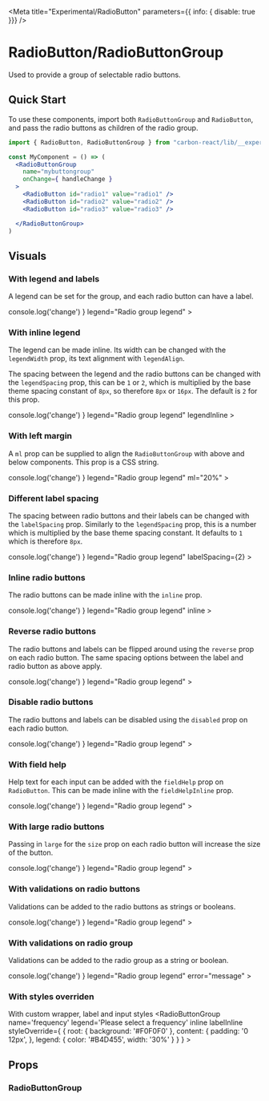 

<Meta
  title="Experimental/RadioButton"
  parameters={{ info: { disable: true }}}
/>

# RadioButton/RadioButtonGroup
Used to provide a group of selectable radio buttons.

## Quick Start 

To use these components, import both `RadioButtonGroup` and `RadioButton`, and pass the radio buttons as children of the radio group.

```jsx
import { RadioButton, RadioButtonGroup } from "carbon-react/lib/__experimental__/components/radio-button";

const MyComponent = () => (
  <RadioButtonGroup
    name="mybuttongroup"
    onChange={ handleChange }
  >
    <RadioButton id="radio1" value="radio1" />
    <RadioButton id="radio2" value="radio2" />
    <RadioButton id="radio3" value="radio3" />

  </RadioButtonGroup>
)
```

## Visuals

### With legend and labels
A legend can be set for the group, and each radio button can have a label.

<Preview>
  <Story name="With legend and labels">
    <RadioButtonGroup
      name="mybuttongroup"
      onChange={ () => console.log('change') }
      legend="Radio group legend"
    >
    <RadioButton 
      id="radio1" 
      value="radio1"
      label="Radio Option 1"
    />
    <RadioButton 
      id="radio2" 
      value="radio2" 
      label="Radio Option 2"
    />
    <RadioButton 
      id="radio3" 
      value="radio3" 
      label="Radio Option 3"
    />
  </RadioButtonGroup>
  </Story> 
</Preview>

### With inline legend
The legend can be made inline. Its width can be changed with the `legendWidth` prop, its text alignment with `legendAlign`. 

The spacing between the legend and the radio buttons can be changed with the `legendSpacing` prop, this can be `1` or `2`, which is multiplied by the base theme spacing constant of `8px`, so therefore `8px` or `16px`. The default is `2` for this prop.

<Preview>
  <Story name="With inline legend">
    <RadioButtonGroup
      name="mybuttongroup"
      onChange={ () => console.log('change') }
      legend="Radio group legend"
      legendInline
    >
    <RadioButton 
      id="radio1" 
      value="radio1"
      label="Radio Option 1"
    />
    <RadioButton 
      id="radio2" 
      value="radio2" 
      label="Radio Option 2"
    />
    <RadioButton 
      id="radio3" 
      value="radio3" 
      label="Radio Option 3"
    />
  </RadioButtonGroup>
  </Story> 
</Preview>

### With left margin
A `ml` prop can be supplied to align the `RadioButtonGroup` with above and below components. This prop is a CSS string.

<Preview>
  <Story name="With left margin">
    <RadioButtonGroup
      name="mybuttongroup"
      onChange={ () => console.log('change') }
      legend="Radio group legend"
      ml="20%"
    >
    <RadioButton 
      id="radio1" 
      value="radio1"
      label="Radio Option 1"
    />
    <RadioButton 
      id="radio2" 
      value="radio2" 
      label="Radio Option 2"
    />
    <RadioButton 
      id="radio3" 
      value="radio3" 
      label="Radio Option 3"
    />
  </RadioButtonGroup>
  </Story> 
</Preview>

### Different label spacing 
The spacing between radio buttons and their labels can be changed with the `labelSpacing` prop. Similarly to the `legendSpacing` prop, this is a number which is multiplied by the base theme spacing constant. It defaults to `1` which is therefore `8px`.

<Preview>
  <Story name="Different label spacing">
    <RadioButtonGroup
      name="mybuttongroup"
      onChange={ () => console.log('change') }
      legend="Radio group legend"
      labelSpacing={2}
    >
    <RadioButton 
      id="radio1" 
      value="radio1"
      label="Radio Option 1"
    />
    <RadioButton 
      id="radio2" 
      value="radio2" 
      label="Radio Option 2"
    />
    <RadioButton 
      id="radio3" 
      value="radio3" 
      label="Radio Option 3"
    />
  </RadioButtonGroup>
  </Story> 
</Preview>

### Inline radio buttons 
The radio buttons can be made inline with the `inline` prop.

<Preview>
  <Story name="Inline radio buttons">
    <RadioButtonGroup
      name="mybuttongroup"
      onChange={ () => console.log('change') }
      legend="Radio group legend"
      inline
    >
    <RadioButton 
      id="radio1" 
      value="radio1"
      label="Radio Option 1"
    />
    <RadioButton 
      id="radio2" 
      value="radio2" 
      label="Radio Option 2"
    />
    <RadioButton 
      id="radio3" 
      value="radio3" 
      label="Radio Option 3"
    />
  </RadioButtonGroup>
  </Story> 
</Preview>

### Reverse radio buttons 
The radio buttons and labels can be flipped around using the `reverse` prop on each radio button. The same spacing options between the label and radio button as above apply.

<Preview>
  <Story name="Reverse radio buttons">
    <RadioButtonGroup
      name="mybuttongroup"
      onChange={ () => console.log('change') }
      legend="Radio group legend"
    >
    <RadioButton 
      id="radio1" 
      value="radio1"
      label="Radio Option 1"
      reverse
    />
    <RadioButton 
      id="radio2" 
      value="radio2" 
      label="Radio Option 2"
      reverse
    />
    <RadioButton 
      id="radio3" 
      value="radio3" 
      label="Radio Option 3"
      reverse
    />
  </RadioButtonGroup>
  </Story> 
</Preview>

### Disable radio buttons 
The radio buttons and labels can be disabled using the `disabled` prop on each radio button.

<Preview>
  <Story name="Disable radio buttons">
    <RadioButtonGroup
      name="mybuttongroup"
      onChange={ () => console.log('change') }
      legend="Radio group legend"
    >
    <RadioButton 
      id="radio1" 
      value="radio1"
      label="Radio Option 1"
      disabled
    />
    <RadioButton 
      id="radio2" 
      value="radio2" 
      label="Radio Option 2"
      disabled
    />
    <RadioButton 
      id="radio3" 
      value="radio3" 
      label="Radio Option 3"
      disabled
    />
  </RadioButtonGroup>
  </Story> 
</Preview>

### With field help
Help text for each input can be added with the `fieldHelp` prop on `RadioButton`. This can be made inline with the `fieldHelpInline` prop.

<Preview>
  <Story name="With field help">
    <RadioButtonGroup
      name="mybuttongroup"
      onChange={ () => console.log('change') }
      legend="Radio group legend"
    >
    <RadioButton 
      id="radio1" 
      value="radio1"
      label="Radio Option 1"
      fieldHelp="Some help text for this input."
    />
    <RadioButton 
      id="radio2" 
      value="radio2" 
      label="Radio Option 2"
      fieldHelp="Some help text for this input."
    />
    <RadioButton 
      id="radio3" 
      value="radio3" 
      label="Radio Option 3"
      fieldHelp="Some help text for this input."
    />
  </RadioButtonGroup>
  </Story> 
</Preview>

### With large radio buttons
Passing in `large` for the `size` prop on each radio button will increase the size of the button.

<Preview>
  <Story name="With large radio buttons">
    <RadioButtonGroup
      name="mybuttongroup"
      onChange={ () => console.log('change') }
      legend="Radio group legend"
    >
    <RadioButton 
      id="radio1" 
      value="radio1"
      label="Radio Option 1"
      size="large"
    />
    <RadioButton 
      id="radio2" 
      value="radio2" 
      label="Radio Option 2"
      size="large"
    />
    <RadioButton 
      id="radio3" 
      value="radio3" 
      label="Radio Option 3"
      size="large"
    />
  </RadioButtonGroup>
  </Story> 
</Preview>

### With validations on radio buttons
Validations can be added to the radio buttons as strings or booleans.

<Preview>
  <Story name="With validations on buttons">
    <RadioButtonGroup
      name="mybuttongroup"
      onChange={ () => console.log('change') }
      legend="Radio group legend"
    >
    <RadioButton 
      id="radio1" 
      value="radio1"
      label="Radio Option 1"
      error="message"
    />
    <RadioButton 
      id="radio2" 
      value="radio2" 
      label="Radio Option 2"
      warning="message"
    />
    <RadioButton 
      id="radio3" 
      value="radio3" 
      label="Radio Option 3"
      info="message"
    />
  </RadioButtonGroup>
  </Story> 
</Preview>

### With validations on radio group
Validations can be added to the radio group as a string or boolean.

<Preview>
  <Story name="With validations on group">
    <RadioButtonGroup
      name="mybuttongroup"
      onChange={ () => console.log('change') }
      legend="Radio group legend"
      error="message"
    >
      <RadioButton 
        id="radio1" 
        value="radio1"
        label="Radio Option 1"
      />
      <RadioButton 
        id="radio2" 
        value="radio2" 
        label="Radio Option 2"
      />
      <RadioButton 
        id="radio3" 
        value="radio3" 
        label="Radio Option 3"
      />
    </RadioButtonGroup>
    
  </Story>
</Preview>

### With styles overriden
With custom wrapper, label and input styles
<Preview>
  <Story name="styles overriden">
    <RadioButtonGroup
      name='frequency'
      legend='Please select a frequency'
      inline
      labelInline
      styleOverride={
        {
          root: { background: '#F0F0F0' },
          content: {
            padding: '0 12px',
          },
          legend: { color: '#B4D455', width: '30%' }
        }
      }
    >
      <RadioButton
        key='weekly'
        value='weekly'
        label='weekly'
      />
      <RadioButton
        key='monthly'
        value='monthly'
        label='monthly'
      />
      <RadioButton
        key='yearly'
        value='yearly'
        label='yearly'
      />
    </RadioButtonGroup>
  </Story>
</Preview>

## Props

### RadioButtonGroup
<Props of={RadioButtonGroup} />

